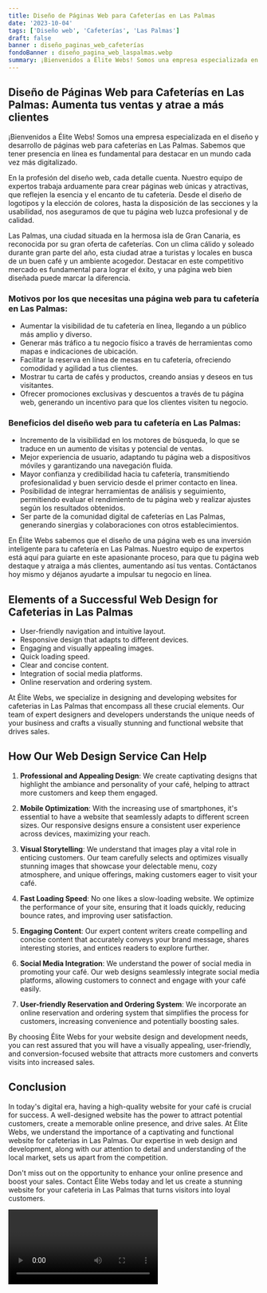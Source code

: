 ```yaml
---
title: Diseño de Páginas Web para Cafeterías en Las Palmas
date: '2023-10-04'
tags: ['Diseño web', 'Cafeterías', 'Las Palmas']
draft: false
banner : diseño_paginas_web_cafeterías
fondoBanner : diseño_pagina_web_laspalmas.webp
summary: ¡Bienvenidos a Élite Webs! Somos una empresa especializada en el diseño y desarrollo de páginas web para cafeterías en Las Palmas. Sabemos que tener presencia en línea es fundamental para destacar en un mundo cada vez más digitalizado. 
---
```


## Diseño de Páginas Web para Cafeterías en Las Palmas: Aumenta tus ventas y atrae a más clientes

¡Bienvenidos a Élite Webs! Somos una empresa especializada en el diseño y desarrollo de páginas web para cafeterías en Las Palmas. Sabemos que tener presencia en línea es fundamental para destacar en un mundo cada vez más digitalizado. 

En la profesión del diseño web, cada detalle cuenta. Nuestro equipo de expertos trabaja arduamente para crear páginas web únicas y atractivas, que reflejen la esencia y el encanto de tu cafetería. Desde el diseño de logotipos y la elección de colores, hasta la disposición de las secciones y la usabilidad, nos aseguramos de que tu página web luzca profesional y de calidad.

Las Palmas, una ciudad situada en la hermosa isla de Gran Canaria, es reconocida por su gran oferta de cafeterías. Con un clima cálido y soleado durante gran parte del año, esta ciudad atrae a turistas y locales en busca de un buen café y un ambiente acogedor. Destacar en este competitivo mercado es fundamental para lograr el éxito, y una página web bien diseñada puede marcar la diferencia. 

### Motivos por los que necesitas una página web para tu cafetería en Las Palmas:

- Aumentar la visibilidad de tu cafetería en línea, llegando a un público más amplio y diverso.
- Generar más tráfico a tu negocio físico a través de herramientas como mapas e indicaciones de ubicación.
- Facilitar la reserva en línea de mesas en tu cafetería, ofreciendo comodidad y agilidad a tus clientes.
- Mostrar tu carta de cafés y productos, creando ansias y deseos en tus visitantes.
- Ofrecer promociones exclusivas y descuentos a través de tu página web, generando un incentivo para que los clientes visiten tu negocio.

### Beneficios del diseño web para tu cafetería en Las Palmas:

- Incremento de la visibilidad en los motores de búsqueda, lo que se traduce en un aumento de visitas y potencial de ventas.
- Mejor experiencia de usuario, adaptando tu página web a dispositivos móviles y garantizando una navegación fluida.
- Mayor confianza y credibilidad hacia tu cafetería, transmitiendo profesionalidad y buen servicio desde el primer contacto en línea.
- Posibilidad de integrar herramientas de análisis y seguimiento, permitiendo evaluar el rendimiento de tu página web y realizar ajustes según los resultados obtenidos.
- Ser parte de la comunidad digital de cafeterías en Las Palmas, generando sinergias y colaboraciones con otros establecimientos.


En Élite Webs sabemos que el diseño de una página web es una inversión inteligente para tu cafetería en Las Palmas. Nuestro equipo de expertos está aquí para guiarte en este apasionante proceso, para que tu página web destaque y atraiga a más clientes, aumentando así tus ventas. Contáctanos hoy mismo y déjanos ayudarte a impulsar tu negocio en línea.

<GifSeo />

<Cta />

## Elements of a Successful Web Design for Cafeterias in Las Palmas

- User-friendly navigation and intuitive layout.
- Responsive design that adapts to different devices.
- Engaging and visually appealing images.
- Quick loading speed.
- Clear and concise content.
- Integration of social media platforms.
- Online reservation and ordering system.

At Élite Webs, we specialize in designing and developing websites for cafeterias in Las Palmas that encompass all these crucial elements. Our team of expert designers and developers understands the unique needs of your business and crafts a visually stunning and functional website that drives sales.

## How Our Web Design Service Can Help

1. **Professional and Appealing Design**: We create captivating designs that highlight the ambiance and personality of your café, helping to attract more customers and keep them engaged.

2. **Mobile Optimization**: With the increasing use of smartphones, it's essential to have a website that seamlessly adapts to different screen sizes. Our responsive designs ensure a consistent user experience across devices, maximizing your reach.

3. **Visual Storytelling**: We understand that images play a vital role in enticing customers. Our team carefully selects and optimizes visually stunning images that showcase your delectable menu, cozy atmosphere, and unique offerings, making customers eager to visit your café.

4. **Fast Loading Speed**: No one likes a slow-loading website. We optimize the performance of your site, ensuring that it loads quickly, reducing bounce rates, and improving user satisfaction.

5. **Engaging Content**: Our expert content writers create compelling and concise content that accurately conveys your brand message, shares interesting stories, and entices readers to explore further.

6. **Social Media Integration**: We understand the power of social media in promoting your café. Our web designs seamlessly integrate social media platforms, allowing customers to connect and engage with your café easily.

7. **User-friendly Reservation and Ordering System**: We incorporate an online reservation and ordering system that simplifies the process for customers, increasing convenience and potentially boosting sales.

By choosing Élite Webs for your website design and development needs, you can rest assured that you will have a visually appealing, user-friendly, and conversion-focused website that attracts more customers and converts visits into increased sales.

## Conclusion

In today's digital era, having a high-quality website for your café is crucial for success. A well-designed website has the power to attract potential customers, create a memorable online presence, and drive sales. At Élite Webs, we understand the importance of a captivating and functional website for cafeterias in Las Palmas. Our expertise in web design and development, along with our attention to detail and understanding of the local market, sets us apart from the competition.

Don't miss out on the opportunity to enhance your online presence and boost your sales. Contact Élite Webs today and let us create a stunning website for your cafeteria in Las Palmas that turns visitors into loyal customers.

<Video />

<CtaBot job='Cafeterías' city='Las Palmas'/>

<Gmaps query='Las Palmas+españa+maps' />